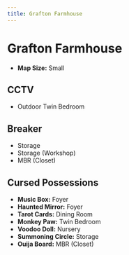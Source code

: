 ```yaml
---
title: Grafton Farmhouse
---
```


# Grafton Farmhouse

- **Map Size:** Small

## CCTV

- Outdoor Twin Bedroom

## Breaker

- Storage
- Storage (Workshop)
- MBR (Closet)

## Cursed Possessions

- **Music Box:** Foyer
- **Haunted Mirror:** Foyer
- **Tarot Cards:** Dining Room
- **Monkey Paw:** Twin Bedroom
- **Voodoo Doll:** Nursery
- **Summoning Circle:** Storage
- **Ouija Board:** MBR (Closet)